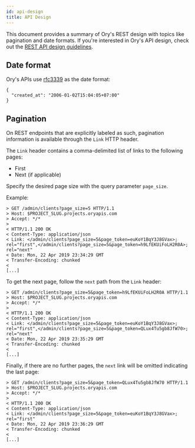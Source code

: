 ```yaml
---
id: api-design
title: API Design
---
```


This document provides a summary of Ory's REST design with topics like pagination and date formats. If you're interested in Ory's
API design, check out the [REST API design guidelines](../open-source/guidelines/rest-api-guidelines.md).

## Date format

Ory's APIs use [rfc3339](https://tools.ietf.org/html/rfc3339) as the date format:

```
{
  "created_at": "2006-01-02T15:04:05+07:00"
}
```

## Pagination

On REST endpoints that are explicitly labeled as such, pagination information is available through the `Link` HTTP header.

The `Link` header contains a comma-delimited list of links to the following pages:

- First
- Next (if applicable)

Specify the desired page size with the query parameter `page_size`.

Example:

```
> GET /admin/clients?page_size=5 HTTP/1.1
> Host: $PROJECT_SLUG.projects.oryapis.com
> Accept: */*
>
< HTTP/1.1 200 OK
< Content-Type: application/json
< Link: </admin/clients?page_size=5&page_token=euKoY1BqY3J8GVax>; rel="first",</admin/clients?page_size=5&page_token=h9LfEKUiFoLH2R0A>; rel="next"
< Date: Mon, 22 Apr 2019 23:34:29 GMT
< Transfer-Encoding: chunked
<
[...]
```

To get the next page, follow the `next` path from the `Link` header:

```
> GET /admin/clients?page_size=5&page_token=h9LfEKUiFoLH2R0A HTTP/1.1
> Host: $PROJECT_SLUG.projects.oryapis.com
> Accept: */*
>
< HTTP/1.1 200 OK
< Content-Type: application/json
< Link: </admin/clients?page_size=5&page_token=euKoY1BqY3J8GVax>; rel="first",</admin/clients?page_size=5&page_token=QLux4Tu5gb8JfW70>; rel="next"
< Date: Mon, 22 Apr 2019 23:35:29 GMT
< Transfer-Encoding: chunked
<
[...]
```

Finally, if there are no further pages, the `next` link will be omitted indicating the last page:

```
> GET /admin/clients?page_size=5&page_token=QLux4Tu5gb8JfW70 HTTP/1.1
> Host: $PROJECT_SLUG.projects.oryapis.com
> Accept: */*
>
< HTTP/1.1 200 OK
< Content-Type: application/json
< Link: </admin/clients?page_size=5&page_token=euKoY1BqY3J8GVax>; rel="first"
< Date: Mon, 22 Apr 2019 23:36:29 GMT
< Transfer-Encoding: chunked
<
[...]
```
